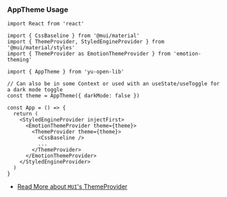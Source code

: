 
<Meta title="yu-open-lib/AppTheme" />

### AppTheme Usage

```tsx
import React from 'react'

import { CssBaseline } from '@mui/material'
import { ThemeProvider, StyledEngineProvider } from '@mui/material/styles'
import { ThemeProvider as EmotionThemeProvider } from 'emotion-theming'

import { AppTheme } from 'yu-open-lib'

// Can also be in some Context or used with an useState/useToggle for a dark mode toggle
const theme = AppTheme({ darkMode: false })

const App = () => {
  return (
    <StyledEngineProvider injectFirst>
      <EmotionThemeProvider theme={theme}>
        <ThemeProvider theme={theme}>
          <CssBaseline />
          ...
        </ThemeProvider>
      </EmotionThemeProvider>
    </StyledEngineProvider>
  )
}
```

- [Read More about `MUI`'s ThemeProvider](https://mui.com/customization/theming)

